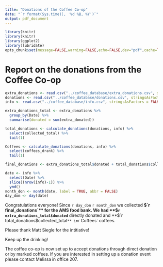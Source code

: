 ```yaml
---
title: "Donations of the Coffee Co-op"
date: "`r format(Sys.time(), '%d %B, %Y')`"
output: pdf_document
---
```



```r
library(knitr)
library(knitr)
library(ggplot2)
library(lubridate)
opts_chunk$set(message=FALSE,warning=FALSE,echo=FALSE,dev="pdf",cache=TRUE)
```

# Report on the donations from the Coffee Co-op
```r
extra_donations <- read.csv("../coffee_database/extra_donations.csv", stringsAsFactors = FALSE)
donations <- read.csv("../coffee_database/donations.csv", stringsAsFactors = FALSE)
info <- read.csv("../coffee_database/info.csv", stringsAsFactors = FALSE)
```

```r
extra_donations_total <- extra_donations %>%
  group_by(Date) %>%
  summarise(donated = sum(extra_donated))
```


```r
total_donations <- calculate_donations(donations, info) %>% 
  select(collected_total) %>% 
  tail(1)

Coffees <- calculate_donations(donations, info) %>% 
  select(coffees_drank) %>% 
  tail(1)
```

```r
final_donations <- extra_donations_total$donated + total_donations$collected_total
```

```r
date <- info %>%
  select(Date) %>%
  slice((nrow(info)-1)) %>%
  ymd() 
month_don <- month(date, label = TRUE, abbr = FALSE)
day_don <- day(date)
```

Congratulations everyone! Since `r day_don` `r month_don` we collected **$`r final_donations`** for the AMS food bank. We had **$`r extra_donations_total$donated`** directly donated and **$`r total_donations$collected_total`** in `r Coffees` coffees. 

Please thank Matt Siegle for the intitiative!

Keep up the drinking! 

The coffee co-op is now set up to accept donations through direct donation or by marked coffees. If you are interested in setting up a donation event please contact Melissa in office 207. 

